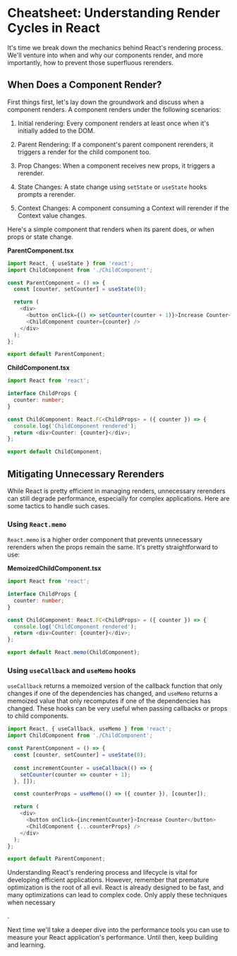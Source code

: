# Cheatsheet: Understanding Render Cycles in React

It's time we break down the mechanics behind React's rendering process. We'll venture into when and why our components render, and more importantly, how to prevent those superfluous rerenders. 

## When Does a Component Render?

First things first, let's lay down the groundwork and discuss when a component renders. A component renders under the following scenarios:

1. Initial rendering: Every component renders at least once when it's initially added to the DOM.

2. Parent Rendering: If a component's parent component rerenders, it triggers a render for the child component too.

3. Prop Changes: When a component receives new props, it triggers a rerender.

4. State Changes: A state change using `setState` or `useState` hooks prompts a rerender.

5. Context Changes: A component consuming a Context will rerender if the Context value changes.

Here's a simple component that renders when its parent does, or when props or state change.

**ParentComponent.tsx**
```typescript
import React, { useState } from 'react';
import ChildComponent from './ChildComponent';

const ParentComponent = () => {
  const [counter, setCounter] = useState(0);

  return (
    <div>
      <button onClick={() => setCounter(counter + 1)}>Increase Counter</button>
      <ChildComponent counter={counter} />
    </div>
  );
};

export default ParentComponent;
```

**ChildComponent.tsx**
```typescript
import React from 'react';

interface ChildProps {
  counter: number;
}

const ChildComponent: React.FC<ChildProps> = ({ counter }) => {
  console.log('ChildComponent rendered');
  return <div>Counter: {counter}</div>;
};

export default ChildComponent;
```

## Mitigating Unnecessary Rerenders

While React is pretty efficient in managing renders, unnecessary rerenders can still degrade performance, especially for complex applications. Here are some tactics to handle such cases.

### Using `React.memo`

`React.memo` is a higher order component that prevents unnecessary rerenders when the props remain the same. It's pretty straightforward to use:

**MemoizedChildComponent.tsx**
```typescript
import React from 'react';

interface ChildProps {
  counter: number;
}

const ChildComponent: React.FC<ChildProps> = ({ counter }) => {
  console.log('ChildComponent rendered');
  return <div>Counter: {counter}</div>;
};

export default React.memo(ChildComponent);
```

### Using `useCallback` and `useMemo` hooks

`useCallback` returns a memoized version of the callback function that only changes if one of the dependencies has changed, and `useMemo` returns a memoized value that only recomputes if one of the dependencies has changed. These hooks can be very useful when passing callbacks or props to child components.

```typescript
import React, { useCallback, useMemo } from 'react';
import ChildComponent from './ChildComponent';

const ParentComponent = () => {
  const [counter, setCounter] = useState(0);
  
  const incrementCounter = useCallback(() => {
    setCounter(counter => counter + 1);
  }, []);

  const counterProps = useMemo(() => ({ counter }), [counter]);

  return (
    <div>
      <button onClick={incrementCounter}>Increase Counter</button>
      <ChildComponent {...counterProps} />
    </div>
  );
};

export default ParentComponent;
```

Understanding React's rendering process and lifecycle is vital for developing efficient applications. However, remember that premature optimization is the root of all evil. React is already designed to be fast, and many optimizations can lead to complex code. Only apply these techniques when necessary

. 

Next time we'll take a deeper dive into the performance tools you can use to measure your React application's performance. Until then, keep building and learning.